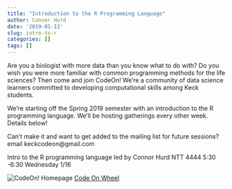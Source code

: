 ```yaml
---
title: "Introduction to the R Programming Language"
author: Connor Hurd
date: '2019-01-13'
slug: intro-to-r
categories: []
tags: []
---
```


Are you a biologist with more data than you know what to do with? Do you wish you were more familiar with common programming methods for the life sciences? Then come and join CodeOn! We're a community of data science learners committed to developing computational skills among Keck students. 

We're starting off the Spring 2019 semester with an introduction to the R programming language. We'll be hosting gatherings every other week. Details below!

Can't make it and want to get added to the mailing list for future sessions? email keckcodeon@gmail.com

Intro to the R programming language
led by Connor Hurd
NTT 4444
5:30 -6:30
Wednesday 1/16 

![CodeOn! Homepage](https://keckcodeon.netlify.com)
[Code On Wheel](images/code_on_wheel.png)